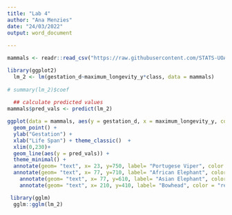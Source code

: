 ```yaml
---
title: "Lab 4"
author: "Ana Menzies"
date: "24/03/2022"
output: word_document
 
---
```


```r
mammals <- readr::read_csv("https://raw.githubusercontent.com/STATS-UOA/databunker/master/data/mammals.csv")
```

```r
library(ggplot2)
  lm_2 <- lm(gestation_d~maximum_longevity_y*class, data = mammals)
  
# summary(lm_2)$coef
  
  ## calculate predicted values
mammals$pred_vals <- predict(lm_2)

ggplot(data = mammals, aes(y = gestation_d, x = maximum_longevity_y, color = class)) +
  geom_point() + 
  ylab("Gestation") +
  xlab("Life Span") + theme_classic()  +
  xlim(0,230)+
  geom_line(aes(y = pred_vals)) +
  theme_minimal() +
  annotate(geom= "text", x= 23, y=750, label= "Portugese Viper", color = "cyan4", size = 3) + 
  annotate(geom= "text", x= 77, y=710, label= "African Elephant", color = "red", size = 3) +
    annotate(geom= "text", x= 77, y=610, label= "Asian Elephant", color = "red", size = 3) +
    annotate(geom= "text", x= 210, y=410, label= "Bowhead", color = "red", size = 3) 
```

```r

 library(gglm)
  gglm::gglm(lm_2) 
 

```


